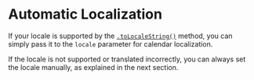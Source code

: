# Automatic Localization

If your locale is supported by the <a href="https://developer.mozilla.org/en-US/docs/Web/JavaScript/Reference/Global_Objects/Date/toLocaleString" rel="noreferrer" target="_blank">`.toLocaleString()`</a> method, you can simply pass it to the `locale` parameter for calendar localization.

<Sandbox example="internationalization-locale" />

If the locale is not supported or translated incorrectly, you can always set the locale manually, as explained in the next section.
